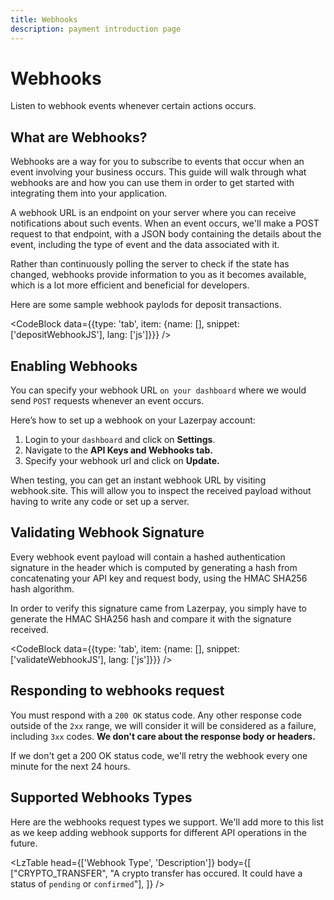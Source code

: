 ```yaml
---
title: Webhooks
description: payment introduction page
---
```


# Webhooks

Listen to webhook events whenever certain actions occurs.

<Divider className='max-w-100 mb-4' />

## What are Webhooks?

Webhooks are a way for you to subscribe to events that occur when an event involving your business occurs. This guide will walk through what webhooks are and how you can use them in order to get started with integrating them into your application.

A webhook URL is an endpoint on your server where you can receive notifications about such events. When an event occurs, we'll make a POST request to that endpoint, with a JSON body containing the details about the event, including the type of event and the data associated with it.

<Alert status="info">Rather than continuously polling the server to check if the state has changed, webhooks provide information to you as it becomes available, which is a lot more efficient and beneficial for developers.</Alert>

Here are some sample webhook paylods for deposit transactions.


<CodeBlock data={{type: 'tab', item: {name: [], snippet: ['depositWebhookJS'], lang: ['js']}}} />

<Divider className='max-w-100 mb-4' />

## Enabling Webhooks

You can specify your webhook URL <code>on your dashboard</code> where we would send <code>POST</code> requests whenever an event occurs.

Here’s how to set up a webhook on your Lazerpay account:

1. Login to your <code>dashboard</code> and click on <b>Settings</b>.
2. Navigate to the <b>API Keys and Webhooks tab.</b>
3. Specify your webhook url and click on <b>Update.</b>

<Alert status="info">When testing, you can get an instant webhook URL by visiting webhook.site. This will allow you to inspect the received payload without having to write any code or set up a server.</Alert>

<Divider className='max-w-100 mb-4' />

## Validating Webhook Signature

Every webhook event payload will contain a hashed authentication signature in the header which is computed by generating a hash from concatenating your API key and request body, using the HMAC SHA256 hash algorithm.

In order to verify this signature came from Lazerpay, you simply have to generate the HMAC SHA256 hash and compare it with the signature received.

<CodeBlock data={{type: 'tab', item: {name: [], snippet: ['validateWebhookJS'], lang: ['js']}}} />

<Divider className='max-w-100 mb-4' />

## Responding to webhooks request

You must respond with a <code>200 OK</code> status code. Any other response code outside of the <code>2xx</code> range, we will consider it will be considered as a failure, including <code>3xx</code> codes. <b>We don't care about the response body or headers.</b>

<Alert status="info">If we don't get a 200 OK status code, we'll retry the webhook every one minute for the next 24 hours.</Alert>

<Divider className='max-w-100 mb-4' />


## Supported Webhooks Types

Here are the webhooks request types we support. We'll add more to this list as we keep adding webhook supports for different API operations in the future.

<LzTable
    head={['Webhook Type', 'Description']}
    body={[
        ["CRYPTO_TRANSFER", "A crypto transfer has occured. It could have a status of <code>pending</code> or <code>confirmed</code>"],
    ]}
/>